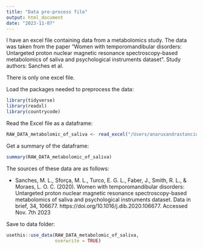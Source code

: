 ```yaml
---
title: "Data pre-process file"
output: html_document
date: "2023-11-07"
---
```


I have an excel file containing data from a metabolomics study. The data was taken from the paper "Women with temporomandibular disorders: Untargeted proton nuclear magnetic resonance spectroscopy-based metabolomics of saliva and psychological instruments dataset". Study authors: Sanches et al. 

There is only one excel file. 

Load the packages needed to preprocess the data:
```r
library(tidyverse)
library(readxl)
library(countrycode)
```
  
Read the Excel file as a dataframe:
```r
RAW_DATA_metabolomic_of_saliva <- read_excel("/Users/anaruxandrastanciu/test2/data-raw/RAW DATA metabolomic of saliva.xlsx")
```

Get a summary of the dataframe:
```r
summary(RAW_DATA_metabolomic_of_saliva)
```

The sources of these data are as follows:

- Sanches, M. L., Sforça, M. L., Turco, E. G. L., Faber, J., Smith, R. L., & Moraes, L. O. C. (2020). Women with temporomandibular disorders: Untargeted proton nuclear magnetic resonance spectroscopy-based metabolomics of saliva and psychological instruments dataset. Data in brief, 34, 106677. https://doi.org/10.1016/j.dib.2020.106677. Accessed Nov. 7th 2023

Save to data folder:
```r
usethis::use_data(RAW_DATA_metabolomic_of_saliva,
                  overwrite = TRUE)
```
